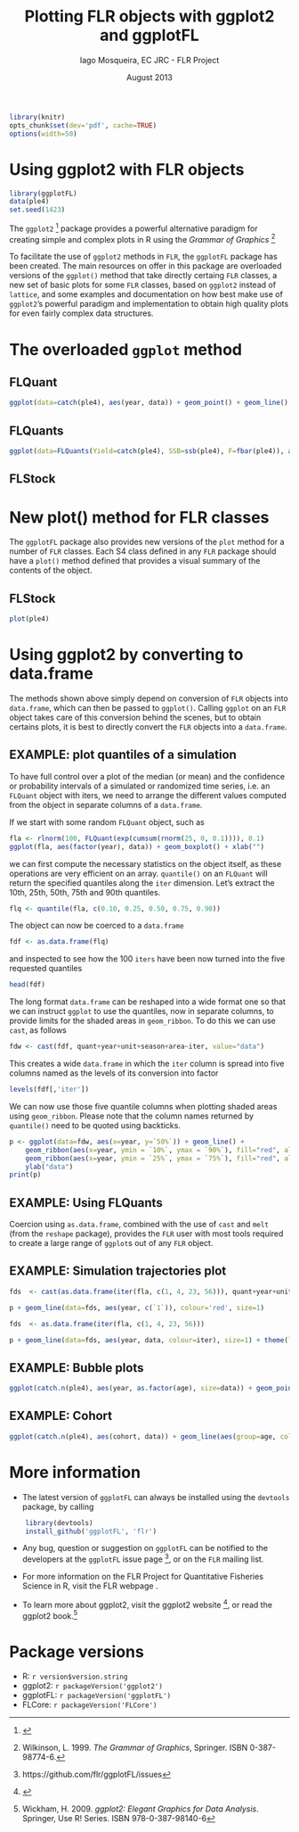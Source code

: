 % Plotting FLR objects with ggplot2 and ggplotFL
% Iago Mosqueira, EC JRC - FLR Project
% August 2013

<!--
%\VignetteEngine{knitr::knitr}
%\VignetteIndexEntry{Plotting FLR objects with ggplot2 and ggplotFL}
-->

```r
library(knitr)
opts_chunk$set(dev='pdf', cache=TRUE)
options(width=50)
```

# Using ggplot2 with FLR objects
```r
library(ggplotFL)
data(ple4)
set.seed(1423)
```

The `ggplot2` ^[\url{http://ggplot2.org/}] package provides a powerful alternative paradigm for creating simple and complex plots in R using the *Grammar of Graphics* ^[Wilkinson, L. 1999. *The Grammar of Graphics*, Springer. ISBN 0-387-98774-6.]

To facilitate the use of `ggplot2` methods in `FLR`, the `ggplotFL` package has been created. The main resources on offer in this package are overloaded versions of the `ggplot()` method that take directly certaing `FLR` classes, a new set of basic plots for some `FLR` classes, based on `ggplot2` instead of `lattice`, and some examples and documentation on how best make use of `ggplot2`'s powerful paradigm and implementation to obtain high quality plots for even fairly complex data structures.

# The overloaded `ggplot` method

## FLQuant

```r
ggplot(data=catch(ple4), aes(year, data)) + geom_point() + geom_line()
```

## FLQuants

```r
ggplot(data=FLQuants(Yield=catch(ple4), SSB=ssb(ple4), F=fbar(ple4)), aes(year, data)) + geom_line() + facet_wrap(~qname, scales="free", nrow=3)
```
## FLStock

# New plot() method for FLR classes

The `ggplotFL` package also provides new versions of the `plot` method for a number of `FLR` classes. Each S4 class defined in any `FLR` package should have a `plot()` method defined that provides a visual summary of the contents of the object.

## FLStock
```r
plot(ple4)
```

# Using ggplot2 by converting to data.frame

The methods shown above simply depend on conversion of `FLR` objects into `data.frame`, which can then be passed to `ggplot()`. Calling `ggplot` on an `FLR` object takes care of this conversion behind the scenes, but to obtain certains plots, it is best to directly convert the `FLR` objects into a `data.frame`.

## EXAMPLE: plot quantiles of a simulation

To have full control over a plot of the median (or mean) and the confidence or probability intervals of a simulated or randomized time series, i.e. an `FLQuant` object with iters, we need to arrange the different values computed from the object in separate columns of a `data.frame`.

If we start with some random `FLQuant` object, such as
```r
fla <- rlnorm(100, FLQuant(exp(cumsum(rnorm(25, 0, 0.1)))), 0.1) 
ggplot(fla, aes(factor(year), data)) + geom_boxplot() + xlab("")
```
we can first compute the necessary statistics on the object itself, as these operations are very efficient on an array. `quantile()` on an `FLQuant` will return the specified quantiles along the `iter` dimension. Let's extract the 10th, 25th, 50th, 75th and 90th quantiles.

```r
flq <- quantile(fla, c(0.10, 0.25, 0.50, 0.75, 0.90))
```

The object can now be coerced to a `data.frame`
```r
fdf <- as.data.frame(flq)
```
and inspected to see how the 100 `iters` have been now turned into the five requested quantiles

```r
head(fdf)
```

The long format `data.frame` can be reshaped into a wide format one so that we can instruct `ggplot` to use the quantiles, now in separate columns, to provide limits for the shaded areas in `geom_ribbon`. To do this we can use `cast`, as follows

```r
fdw <- cast(fdf, quant+year+unit+season+area~iter, value="data")
```

This creates a wide `data.frame` in which the `iter` column is spread into five columns named as the levels of its conversion into factor

```r
levels(fdf[,'iter'])
```

We can now use those five quantile columns when plotting shaded areas using `geom_ribbon`. Please note that the column names returned by `quantile()` need to be quoted using backticks.

```r
p <- ggplot(data=fdw, aes(x=year, y=`50%`)) + geom_line() +
	geom_ribbon(aes(x=year, ymin = `10%`, ymax = `90%`), fill="red", alpha = .15) +
	geom_ribbon(aes(x=year, ymin = `25%`, ymax = `75%`), fill="red", alpha = .25) +
	ylab("data")
print(p)
```

## EXAMPLE: Using FLQuants

Coercion using `as.data.frame`, combined with the use of `cast` and `melt` (from the `reshape` package), provides the `FLR` user with most tools required to create a large range of `ggplot`s out of any `FLR` object.

## EXAMPLE: Simulation trajectories plot


```r
fds  <- cast(as.data.frame(iter(fla, c(1, 4, 23, 56))), quant+year+unit+season+area~iter, value="data")

p + geom_line(data=fds, aes(year, c(`1`)), colour='red', size=1)

fds  <- as.data.frame(iter(fla, c(1, 4, 23, 56)))

p + geom_line(data=fds, aes(year, data, colour=iter), size=1) + theme(legend.position = "none")
```

## EXAMPLE: Bubble plots

```r
ggplot(catch.n(ple4), aes(year, as.factor(age), size=data)) + geom_point(shape=21) + scale_size(range = c(1, 20)) + ylab("age")
```
## EXAMPLE: Cohort

```r
ggplot(catch.n(ple4), aes(cohort, data)) + geom_line(aes(group=age, colour=factor(age))) + scale_colour_hue()
```


# More information

* The latest version of `ggplotFL` can always be installed using the `devtools` package, by calling
```r
	library(devtools)
	install_github('ggplotFL', 'flr')
```
* Any bug, question or suggestion on `ggplotFL` can be notified to the developers at the `ggplotFL` issue page ^[https://github.com/flr/ggplotFL/issues], or on the `FLR` mailing list.

* For more information on the FLR Project for Quantitative Fisheries Science in R, visit the FLR webpage \marginnote{http://flr-project.org}.

* To learn more about ggplot2, visit the ggplot2 website ^[\url{http://ggplot2.org/}], or read the ggplot2 book.^[Wickham, H. 2009. *ggplot2: Elegant Graphics for Data Analysis*. Springer, Use R! Series. ISBN 978-0-387-98140-6]

# Package versions

* R: `r version$version.string`
* ggplot2: `r packageVersion('ggplot2')`
* ggplotFL: `r packageVersion('ggplotFL')`
* FLCore: `r packageVersion('FLCore')`
